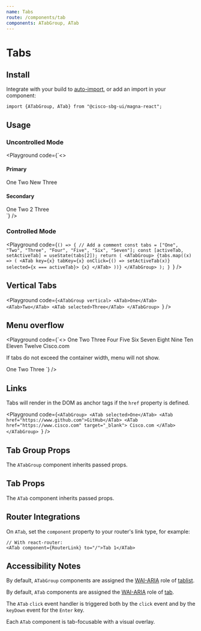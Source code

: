 ```yaml
---
name: Tabs
route: /components/tab
components: ATabGroup, ATab
---
```


# Tabs

## Install

Integrate with your build to [auto-import](/#integrating), or add an import in your component:

```
import {ATabGroup, ATab} from "@cisco-sbg-ui/magna-react";
```

## Usage

### Uncontrolled Mode

<Playground
  code={`<>
  <div>
  <h4>Primary</h4>
  <ATabGroup>
  <ATab>One</ATab>
  <ATab>Two <ATag small>New</ATag></ATab>
  <ATab selected>Three</ATab>
</ATabGroup>
</div>
<div className="mt-5">
<h4>Secondary</h4>
<ATabGroup secondary>
  <ATab>One</ATab>
  <ATab>Two <ATag small>2</ATag> </ATab>
  <ATab selected>Three</ATab>
</ATabGroup>
</div>
</>
`}
/>

### Controlled Mode

<Playground
  code={`() => {
  // Add a comment
  const tabs = ["One", "Two", "Three", "Four", "Five", "Six", "Seven"];
  const [activeTab, setActiveTab] = useState(tabs[2]);
  return (
    <ATabGroup>
      {tabs.map((x) => (
        <ATab
          key={x}
          tabKey={x}
          onClick={() => setActiveTab(x)}
          selected={x === activeTab}>
          {x}
        </ATab>
      ))}
    </ATabGroup>
  );
}
`}
/>

## Vertical Tabs

<Playground
  code={`<ATabGroup vertical>
  <ATab>One</ATab>
  <ATab>Two</ATab>
  <ATab selected>Three</ATab>
</ATabGroup>
`}
/>

## Menu overflow

<Playground
  code={`<>
  <ATabGroup className="mb-6">
    <ATab>One</ATab>
    <ATab>Two</ATab>
    <ATab>Three</ATab>
    <ATab>Four</ATab>
    <ATab>Five</ATab>
    <ATab>Six</ATab>
    <ATab selected>Seven</ATab>
    <ATab>Eight</ATab>
    <ATab>Nine</ATab>
    <ATab>Ten</ATab>
    <ATab>Eleven</ATab>
    <ATab>Twelve</ATab>
    <ATab href="https://www.cisco.com" target="_blank">
    Cisco.com
  </ATab>
  </ATabGroup>
  <p>If tabs do not exceed the container width, menu will not show.</p>
  <ATabGroup>
    <ATab selected>One</ATab>
    <ATab>Two</ATab>
    <ATab>Three</ATab>
  </ATabGroup>
</>
`}
/>

## Links

Tabs will render in the DOM as anchor tags if the `href` property is defined.

<Playground
  code={`<ATabGroup>
  <ATab selected>One</ATab>
  <ATab href="https://www.github.com">GitHub</ATab>
  <ATab href="https://www.cisco.com" target="_blank">
    Cisco.com
  </ATab>
</ATabGroup>
`}
/>

## Tab Group Props

The `ATabGroup` component inherits passed props.

<Props of="ATabGroup" />

## Tab Props

The `ATab` component inherits passed props.

<Props of="ATab" />

## Router Integrations

On `ATab`, set the `component` property to your router's link type, for example:

```
// With react-router:
<ATab component={RouterLink} to="/">Tab 1</ATab>
```

## Accessibility Notes

By default, `ATabGroup` components are assigned the [WAI-ARIA](https://www.w3.org/WAI/standards-guidelines/aria/) role of [tablist](https://www.w3.org/TR/wai-aria/#tablist).

By default, `ATab` components are assigned the [WAI-ARIA](https://www.w3.org/WAI/standards-guidelines/aria/) role of [tab](https://www.w3.org/TR/wai-aria/#tab).

The `ATab` `click` event handler is triggered both by the `click` event and by the `keyDown` event for the `Enter` key.

Each `ATab` component is tab-focusable with a visual overlay.

